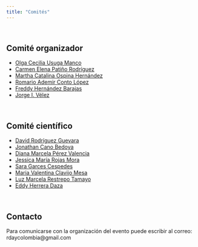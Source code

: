 ```yaml
---
title: "Comités"
---
```


<br/>

## Comité organizador
- [Olga Cecilia Usuga Manco](https://www.meetup.com/es/rladies-medellin/)
- [Carmen Elena Patiño Rodríguez](https://www.meetup.com/es/rladies-medellin/)
- [Martha Catalina Ospina Hernández](https://www.unad.edu.co/)
- [Romario Ademir Conto López](https://www.itm.edu.co/)
- [Freddy Hernández Barajas](https://fhernanb.github.io/)
- [Jorge I. Vélez](https://jorgeivanvelez.netlify.app/)

<br/>

## Comité científico
- [David Rodríguez Guevara](https://www.itm.edu.co/)
- [Jonathan Cano Bedoya](https://www.itm.edu.co/)
- [Diana Marcela Pérez Valencia](https://www.ehu.eus/es/home)
- [Jessica María Rojas Mora](https://www.itm.edu.co/)
- [Sara Garces Cespedes](https://www.meetup.com/es/rladies-medellin/)
- [Maria Valentina Clavijo Mesa](https://www.meetup.com/es/rladies-medellin/)
- [Luz Marcela Restrepo Tamayo](https://udemedellin.edu.co/)
- [Eddy Herrera Daza](https://www.javeriana.edu.co/inicio)

<br/>

## Contacto
Para comunicarse con la organización del evento puede escribir al correo: rdaycolombia@gmail.com

